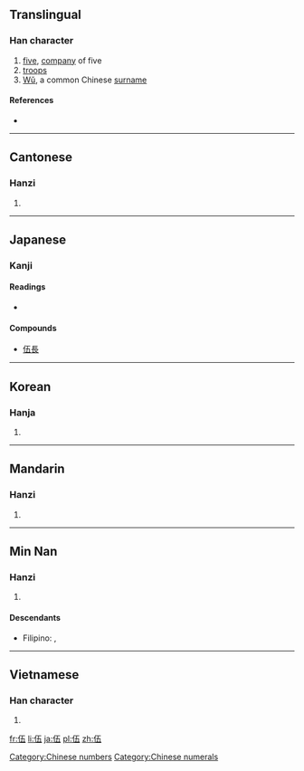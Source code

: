 {{also|五}}
==Translingual==

===Han character===
{{Han char|rn=9|rad=人|as=04|sn=6|four=2121<sub>7</sub>|canj=人一木一 (OMDM)}}

# [[five]], [[company]] of five
# [[troops]]
# [[Wu|Wǔ]], a common Chinese [[surname]]

====References====
* {{Han ref|kx=0095.200|dkj=00435|dj=0202.040|hdz=10118.010|uh=4F0D|ud=20237|bh=A5EE|bd=42478}}

[[Category:Chinese numbers]]
[[Category:Chinese numerals]]

----

==Cantonese==

===Hanzi===
{{yue-hanzi|jyut=|y=[[ng5]]}}

# {{defn|Cantonese|sort=人04}}

----

==Japanese==

===Kanji===
{{ja-kanji|grade=uc|rs=人04}}

====Readings====
* {{ja-readings|on=[[ご]] (go)|kun=[[くみ]] (kumi), [[いつつ]] (itsutsu)}}

====Compounds====
{{top4}}
* [[伍長]]
{{mid4}}
{{mid4}}
{{mid4}}
{{bottom}}

----

==Korean==

===Hanja===
{{ko-hanja|hangeul=오|rv=o|mr=o}}

# {{defn|Korean|sort=人04}}

----

==Mandarin==

===Hanzi===
{{cmn-hanzi|pin=[[wǔ]] ([[wu3]])|wg=wu<sup>3</sup>}}

# {{defn|Mandarin|sort=人04}}

----

==Min Nan==

===Hanzi===
{{nan-hanzi}}

# {{defn|Min Nan}}

====Descendants====
* {{context|Hokkien dialect}} Filipino: {{l|fil|Go}}, {{l|fil|Wu}}

----

==Vietnamese==

===Han character===
{{vi-hantu|[[ngũ]]|rs=人04}}

# {{defn|Vietnamese|sort=人04}}

[[fr:伍]]
[[li:伍]]
[[ja:伍]]
[[pl:伍]]
[[zh:伍]]